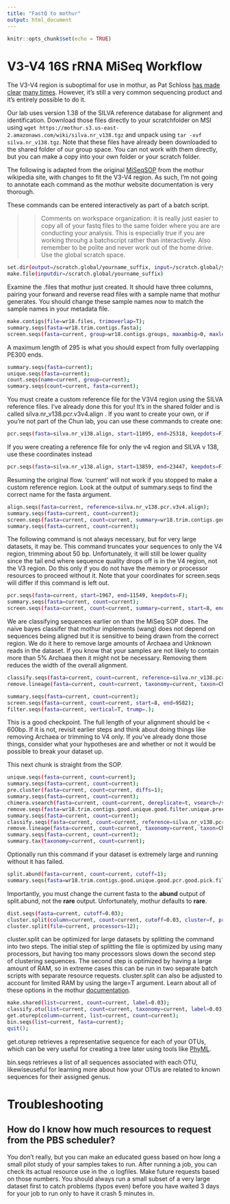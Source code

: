 ```yaml
---
title: "FastQ to mothur"
output: html_document
---
```


```r
knitr::opts_chunk$set(echo = TRUE)
```

# V3-V4 16S rRNA MiSeq Workflow

The V3-V4 region is suboptimal for use in mothur, as Pat Schloss [has made clear](https://mothur.org/blog/2016/Customization-for-your-region/) [many times](https://mothur.org/blog/2014/Why-such-a-large-distance-matrix/). However, it's still a very common sequencing product and it's entirely possible to do it.

Our lab uses version 1.38 of the SILVA reference database for alignment and identification. Download those files directly to your scratchfolder on MSI using ``wget https://mothur.s3.us-east-2.amazonaws.com/wiki/silva.nr_v138.tgz`` and unpack using ``tar -xvf silva.nr_v138.tgz``. Note that these files have already been downloaded to the shared folder of our group space. You can not work with them directly, but you can make a copy into your own folder or your scratch folder.


The following is adapted from the original [MiSeqSOP](https://mothur.org/wiki/miseq_sop/) from the mothur wikipedia site, with changes to fit the V3-V4 region. As such, I'm not going to annotate each command as the mothur website documentation is very thorough.

These commands can be entered interactively as part of a batch script.

>> Comments on workspace organization: it is really just easier to copy all of your fastq files to the same folder where you are are conducting your analysis. This is especially true if you are working throuhg a batchscript rather than interactively.
Also remember to be polite and never work out of the home drive. Use the global scratch space.

```bash
set.dir(output=/scratch.global/yourname_suffix, input=/scratch.global/yourname_suffix);
make.file(inputdir=/scratch.global/yourname_suffix)
```

Examine the .files that mothur just created. It should have three columns, pairing your forward and reverse read files with a sample name that mothur generates. You should change these sample names now to match the sample names in your metadata file.

```bash
make.contigs(file=wr18.files, trimoverlap=T);
summary.seqs(fasta=wr18.trim.contigs.fasta);
screen.seqs(fasta=current, group=wr18.contigs.groups, maxambig=0, maxlength=295, maxhomop=8);
```

A maximum length of 295 is what you should expect from fully overlapping PE300 ends.

```bash
summary.seqs(fasta=current);
unique.seqs(fasta=current);
count.seqs(name=current, group=current);
summary.seqs(count=current, fasta=current);
```

You must create a custom reference file for the V3V4 region using the SILVA reference files. I've already done this for you! It's in the shared folder and is called silva.nr_v138.pcr.v3v4.align . If you want to create your own, or if you're not part of the Chun lab, you can use these commands to create one:

```bash
pcr.seqs(fasta=silva.nr_v138.align, start=11895, end=25318, keepdots=F);
```

If you were creating a reference file for only the v4 region and SILVA v 138, use these coordinates instead
```bash
pcr.seqs(fasta=silva.nr_v138.align, start=13859, end=23447, keepdots=F);
```

Resuming the original flow. 'current' will not work if you stopped to make a custom reference region. Look at the output of summary.seqs to find the correct name for the fasta argument.

```bash
align.seqs(fasta=current, reference=silva.nr_v138.pcr.v3v4.align);
summary.seqs(fasta=current, count=current);
screen.seqs(fasta=current, count=current, summary=wr18.trim.contigs.good.unique.summary, start=2, end=13423, maxhomop=8);
summary.seqs(fasta=current, count=current);
```

The following command is not always necessary, but for very large datasets, it may be. This command truncates your sequences to only the V4 region, trimming about 50 bp. Unfortunately, it will still be lower quality since the tail end where sequence quality drops off is in the V4 region, not the V3 region. Do this only if you do not have the memory or processor resources to proceed without it. Note that your coordinates for screen.seqs will differ if this command is left out.

```bash
pcr.seqs(fasta=current, start=1967, end=11549, keepdots=F);
summary.seqs(fasta=current, count=current);
screen.seqs(fasta=current, count=current, summary=current, start=8, end=9582);
```

We are classifying sequences earlier on than the MiSeq SOP does. The naive bayes classifer that mothur implements (wang) does not depend on sequences being aligned but it is sensitive to being drawn from the correct region. We do it here to remove large amounts of Archaea and Unknown reads in the dataset. If you know that your samples are not likely to contain more than 5% Archaea then it might not be necessary. Removing them reduces the width of the overall alignment.

```bash
classify.seqs(fasta=current, count=current, reference=silva.nr_v138.pcr.v4.align, taxonomy=~/reference/silva.nr_v138.tax, cutoff=80);
remove.lineage(fasta=current, count=current, taxonomy=current, taxon=Chloroplast-Mitochondria-unknown-Archaea-Eukaryota);
```

```bash
summary.seqs(fasta=current, count=current);
screen.seqs(fasta=current, count=current, start=8, end=9582);
filter.seqs(fasta=current, vertical=T, trump=.);
```

This is a good checkpoint. The full length of your alignment should be < 600bp. If it is not, revisit earlier steps and think about doing things like removing Archaea or trimming to V4 only. If you've already done those things, consider what your hypotheses are and whether or not it would be possible to break your dataset up.

This next chunk is straight from the SOP.

```bash
unique.seqs(fasta=current, count=current);
summary.seqs(fasta=current, count=current);
pre.cluster(fasta=current, count=current, diffs=1);
summary.seqs(fasta=current, count=current);
chimera.vsearch(fasta=current, count=current, dereplicate=t, vsearch=/scratch.global/galey_wr18/mothur/vsearch);
remove.seqs(fasta=wr18.trim.contigs.good.unique.good.filter.unique.precluster.fasta, accnos=current);
summary.seqs(fasta=current, count=current);
classify.seqs(fasta=current, count=current, reference=silva.nr_v138.pcr.v4.align, taxonomy=~/reference/silva.nr_v138.tax, cutoff=80);
remove.lineage(fasta=current, count=current, taxonomy=current, taxon=Chloroplast-Mitochondria-unknown-Archaea-Eukaryota);
summary.seqs(fasta=current, count=current);
summary.tax(taxonomy=current, count=current);
```

Optionally run this command if your dataset is extremely large and running without it has failed.
```bash
split.abund(fasta=current, count=current, cutoff=1);
summary.seqs(fasta=wr18.trim.contigs.good.unique.good.pcr.good.pick.filter.unique.precluster.pick.pick.filter.abund.fasta, count=current)
```

Importantly, you must change the current fasta to the **abund** output of split.abund, not the **rare** output. Unfortunately, mothur defaults to **rare**.

```bash
dist.seqs(fasta=current, cutoff=0.03);
cluster.split(column=current, count=current, cutoff=0.03, cluster=f, processors=24);
cluster.split(file=current, processors=12);
```

cluster.split can be optimized for large datasets by splitting the command into two steps. The initial step of splitting the file is optimized by using many processors, but having too many processors slows down the second step of clustering sequences. The second step is optimized by having a large amount of RAM, so in extreme cases this can be run in two separate batch scripts with separate resource requests. cluster.split can also be adjusted to account for limited RAM by using the large=T argument. Learn about all of these options in the mothur [documentation](https://mothur.org/wiki/cluster.split/). 

```bash
make.shared(list=current, count=current, label=0.03);
classify.otu(list=current, count=current, taxonomy=current, label=0.03);
get.oturep(column=current, list=current, count=current);
bin.seqs(list=current, fasta=current);
quit();
```

get.oturep retrieves a representative sequence for each of your OTUs, which can be very useful for creating a tree later using tools like [PhyML](http://www.atgc-montpellier.fr/phyml/).

bin.seqs retrieves a list of all sequences associated with each OTU, likewiseuseful for learning more about how your OTUs are related to known sequences for their assigned genus.

# Troubleshooting

## How do I know how much resources to request from the PBS scheduler?

You don't really, but you can make an educated guess based on how long a small pilot study of your samples takes to run. After running a job, you can check its actual resource use in the .o logfiles. Make future requests based on those numbers. You should always run a small subset of a very large dataset first to catch problems (typos even) before you have waited 3 days for your job to run only to have it crash 5 minutes in.


